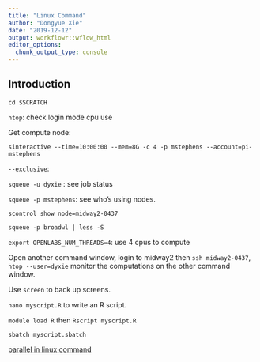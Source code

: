 ```yaml
---
title: "Linux Command"
author: "Dongyue Xie"
date: "2019-12-12"
output: workflowr::wflow_html
editor_options:
  chunk_output_type: console
---
```


## Introduction

`cd $SCRATCH`

`htop`: check login mode cpu use

Get compute node:

`sinteractive --time=10:00:00 --mem=8G -c 4 -p mstephens --account=pi-mstephens`

`--exclusive`: 

`squeue -u dyxie` : see job status

`squeue -p mstephens`: see who's using nodes.

`scontrol show node=midway2-0437`

`squeue -p broadwl | less -S`

`export OPENLABS_NUM_THREADS=4`: use 4 cpus to compute 


Open another command window, login to midway2 then `ssh midway2-0437`, `htop --user=dyxie` monitor the computations on the other command window.

Use `screen` to back up screens. 

`nano myscript.R` to write an R script. 

`module load R` then `Rscript myscript.R`


`sbatch myscript.sbatch` 

[parallel in linux command](https://www.msi.umn.edu/support/faq/how-can-i-use-gnu-parallel-run-lot-commands-parallel)

```r

```

